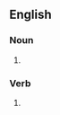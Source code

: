 {{also|French kiss}}

==English==

===Noun===
{{en-noun|French-kisses}}
# {{alternative form of|en|French kiss}}

===Verb===
{{en-verb|French-kisses|French-kissing|French-kissed}}
# {{alternative form of|en|French kiss}}